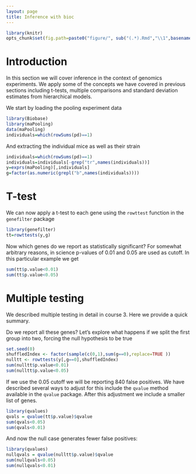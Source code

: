 ```yaml
---
layout: page
title: Inference with bioc
---
```


```r
library(knitr)
opts_chunk$set(fig.path=paste0("figure/", sub("(.*).Rmd","\\1",basename(knitr:::knit_concord$get('infile'))), "-"))
```


# Introduction

In this section we will cover inference in the context of genomics experiments. We apply some of the concepts we have covered in previous sections including t-tests, multiple comparisons and standard deviation estimates from hierarchical models. 

We start by loading the pooling experiment data 


```r
library(Biobase)
library(maPooling)
data(maPooling)
individuals=which(rowSums(pd)==1)
```

And extracting the individual mice as well as their strain

```r
individuals=which(rowSums(pd)==1)
individuals=individuals[-grep("tr",names(individuals))]
y=exprs(maPooling)[,individuals]
g=factor(as.numeric(grepl("b",names(individuals))))
```


# T-test

We can now apply a t-test to each gene using the `rowttest` function in the `genefilter` package

```r
library(genefilter)
tt=rowttests(y,g)
```

Now which genes do we report as statistically significant? For somewhat arbitrary reasons, in science p-values of 0.01 and 0.05 are used as cutoff. In this particular example we get 

```r
sum(tt$p.value<0.01)
sum(tt$p.value<0.05)
```


# Multiple testing
We described multiple testing in detail in course 3. Here we provide a quick summary.

Do we report all these genes? Let's explore what happens if we split the first group into two, forcing the null hypothesis to be true

```r
set.seed(0)
shuffledIndex <- factor(sample(c(0,1),sum(g==0),replace=TRUE ))
nulltt <- rowttests(y[,g==0],shuffledIndex)
sum(nulltt$p.value<0.01)
sum(nulltt$p.value<0.05)
```

If we use the 0.05 cutoff we will be reporting 840 false positives. We have described several ways to adjust for this include the `qvalue` method available in the `qvalue` package. After this adjustment we include a smaller list of genes.

```r
library(qvalues)
qvals = qvalue(tt$p.value)$qvalue
sum(qvals<0.05)
sum(qvals<0.01)
```

And now the null case generates fewer false positives:

```r
library(qvalues)
nullqvals = qvalue(nulltt$p.value)$qvalue
sum(nullqvals<0.05)
sum(nullqvals<0.01)
```

